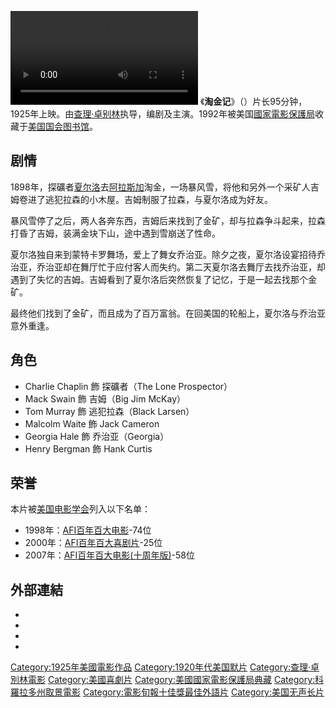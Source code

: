 {{Infobox Film
| name = 淘金記
| original_name = {{lang|en|''The Gold Rush''}}
| image    = Gold rush poster.jpg
| image_size = 220px
| director = [[查理·卓别林|查理·卓别林]]
| producer = 查理·卓别林
| writer = 查理·卓别林
| starring = 查理·卓别林<br />{{link-en|乔治娅·黑尔|Georgia Hale}}<br />{{link-en|马克·斯维恩|Mack Swain}}<br />{{link-en|汤姆·默里|Tom Murray (actor)}}<br />{{link-en|亨利·博格曼|Henry Bergman}}<br />{{link-en|马尔科姆·韦特|Malcolm Waite}}
| music = 查理·卓别林<br />[[卡利·埃里诺|卡利·埃里诺]]<br />[[马克斯·特尔|马克斯·特尔]]<br />[[詹姆斯·菲尔兹|詹姆斯·菲尔兹]]
| cinematography = {{link-en|罗兰·托瑟罗|Roland Totheroh}}
| editing = 查理·卓别林
| distributor = [[聯美|聯美]]
| released = 1925年6月26日
| runtime = ''24[[幀率|幀每秒]]：''<br />'''原版'''<br />95分鐘<br />'''剪輯版'''<br />72分鐘<br />'''1942年重新發行'''<br />72分鐘
| country = {{USA}}
| language = [[英語|英語]]
| budget = $923,000
}}
[[File:The_Gold_Rush_(1925).webm|thumb]]
《'''淘金记'''》（{{lang|en|'''''The Gold Rush'''''}}）片长95分钟，1925年上映。由[[查理·卓别林|查理·卓别林]]执导，编剧及主演。1992年被美国[[國家電影保護局|國家電影保護局]]收藏于[[美国国会图书馆|美国国会图书馆]]。

== 剧情 ==
1898年，探礦者[[流浪漢_(角色)|夏尔洛]]去[[阿拉斯加|阿拉斯加]]淘金，一场暴风雪，将他和另外一个采矿人吉姆卷进了逃犯拉森的小木屋。吉姆制服了拉森，与夏尔洛成为好友。

暴风雪停了之后，两人各奔东西，吉姆后来找到了金矿，却与拉森争斗起来，拉森打昏了吉姆，装满金块下山，途中遇到雪崩送了性命。

夏尔洛独自来到蒙特卡罗舞场，爱上了舞女乔治亚。除夕之夜，夏尔洛设宴招待乔治亚，乔治亚却在舞厅忙于应付客人而失约。第二天夏尔洛去舞厅去找乔治亚，却遇到了失忆的吉姆。吉姆看到了夏尔洛后突然恢复了记忆，于是一起去找那个金矿。

最终他们找到了金矿，而且成为了百万富翁。在回美国的轮船上，夏尔洛与乔治亚意外重逢。

==角色==
* Charlie Chaplin 飾 探礦者（The Lone Prospector）
* Mack Swain 飾 吉姆（Big Jim McKay）
* Tom Murray 飾 逃犯拉森（Black Larsen）
* Malcolm Waite 飾 Jack Cameron
* Georgia Hale 飾 乔治亚（Georgia）
* Henry Bergman 飾 Hank Curtis

== 荣誉 ==
本片被[[美国电影学会|美国电影学会]]列入以下名单：
*1998年：[[AFI百年百大电影|AFI百年百大电影]]-74位
*2000年：[[AFI百年百大喜剧片|AFI百年百大喜剧片]]-25位
*2007年：[[AFI百年百大电影(十周年版)|AFI百年百大电影(十周年版)]]-58位

== 外部連結 ==
* {{imdb title|0015864}}
* {{Amg movie|20145}}
* {{mojo title|goldrush}}
* {{tcmdb title|5779}}
{{查理·卓别林}}
{{電影旬報十佳獎最佳國外影片}}
{{DEFAULTSORT:Gold Rush}}
[[Category:1925年美國電影作品|Category:1925年美國電影作品]]
[[Category:1920年代美国默片|Category:1920年代美国默片]]
[[Category:查理·卓別林電影|Category:查理·卓別林電影]]
[[Category:美國喜劇片|Category:美國喜劇片]]
[[Category:美國國家電影保護局典藏|Category:美國國家電影保護局典藏]]
[[Category:科羅拉多州取景電影|Category:科羅拉多州取景電影]]
[[Category:電影旬報十佳獎最佳外語片|Category:電影旬報十佳獎最佳外語片]]
[[Category:美国无声长片|Category:美国无声长片]]